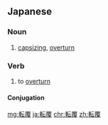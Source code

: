 ==Japanese==
{{ja-kanjitab|てん|ふく|k2=ぷく|yomi=o}}

===Noun===
{{ja-noun|てんぷく}}

# [[capsizing]], [[overturn]]

===Verb===
{{ja-verb-suru|てんぷく}}

# to [[overturn]]

====Conjugation====
{{ja-suru|てんぷく}}

[[mg:転覆]]
[[ja:転覆]]
[[chr:転覆]]
[[zh:転覆]]